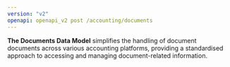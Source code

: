 ```yaml
---
version: "v2"
openapi: openapi_v2 post /accounting/documents
---
```


**The Documents Data Model** simplifies the handling of document documents across various accounting platforms, providing a standardised approach to accessing and managing document-related information.
